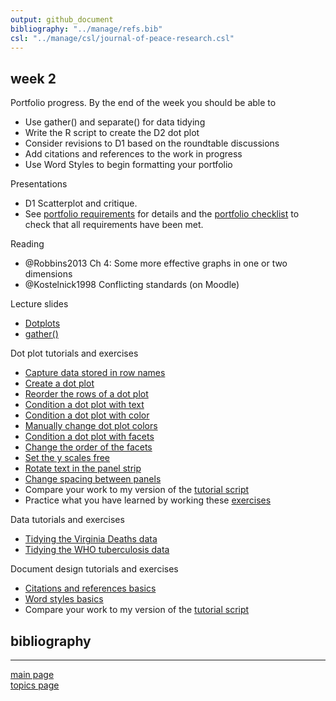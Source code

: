 ```yaml
---
output: github_document
bibliography: "../manage/refs.bib" 
csl: "../manage/csl/journal-of-peace-research.csl"
---
```



## week 2

Portfolio progress. By the end of the week you should be able to

- Use gather() and separate() for data tidying 
- Write the R script to create the D2 dot plot 
- Consider revisions to D1 based on the roundtable discussions 
- Add citations and references to the work in progress  
- Use Word Styles to begin formatting your portfolio  


Presentations

- D1 Scatterplot and critique. 
- See [portfolio requirements](folio-01_portfolio-requirements.md) for details and the [portfolio checklist](folio-02_portfolio-checklist.pdf) to check that all requirements have been met. 

Reading

- @Robbins2013 Ch 4: Some more effective graphs in one or two dimensions
- @Kostelnick1998 Conflicting standards (on Moodle)

Lecture slides 

- [Dotplots](../slides/Le07-dot-plot-slides.pdf) 
- [gather()](../slides/Le08-illustrating-gather.pdf) 


Dot plot tutorials and exercises 

- [Capture data stored in row names](tut-0701_capture-row-name-data.md)  
- [Create a dot plot](tut-0702_create-dot-plot.md)  
- [Reorder the rows of a dot plot](tut-0703_reorder-rows.md)   
- [Condition a dot plot with text](tut-0704_condition-by-text.md)  
- [Condition a dot plot with color](tut-0705_condition-by-color.md)  
- [Manually change dot plot colors](tut-0706_manual-color.md)  
- [Condition a dot plot with facets](tut-0707_condition-facets.md)  
- [Change the order of the facets](tut-0708_order-facets.md)  
- [Set the y scales free](tut-0709_free-scales.md)  
- [Rotate text in the panel strip](tut-0710_rotate-strip-text.md)  
- [Change spacing between panels](tut-0711_change-panel-spacing.md)  
- Compare your work to my version of the [tutorial script](../practiceR/tut05_dotplot-basics.R)  
- Practice what you have learned by working these [exercises](tut-0712_dotplot-exercises.md) 



Data tutorials and exercises 

- [Tidying the Virginia Deaths data](tut-0801_tidying-data-01_VADeaths.md)
- [Tidying the WHO tuberculosis data](tut-0802_tidying-data-02_who-TB.md) 



Document design tutorials and exercises 

- [Citations and references basics](tut-1001_citations-references.md) 
- [Word styles basics](tut-1002_word-styles.md) 
- Compare your work to my version of the [tutorial script](../practiceR/tut06_draft-word-styles.Rmd) 
 

## bibliography 

<div id="refs"></div>
  
---

[main page](../README.md)<br>
[topics page](../README-by-topic.md)
